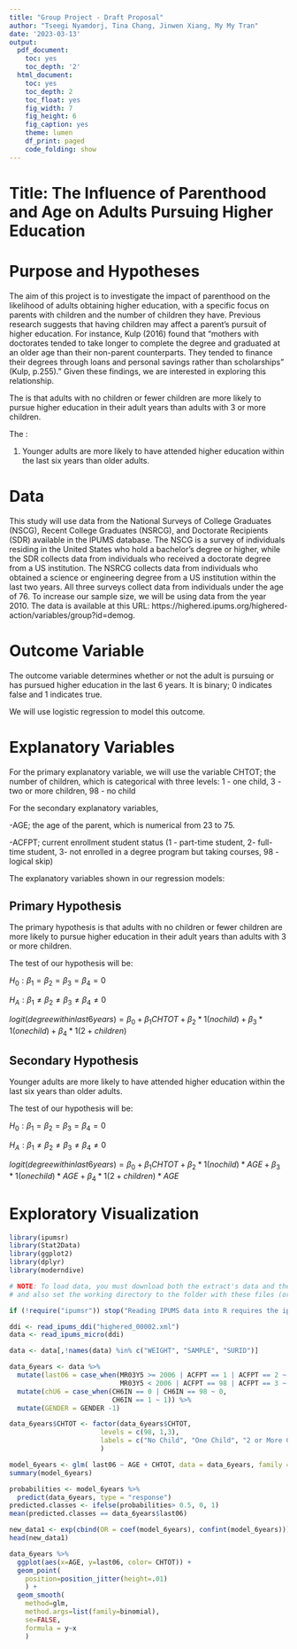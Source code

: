 ```yaml
---
title: "Group Project - Draft Proposal"
author: "Tseegi Nyamdorj, Tina Chang, Jinwen Xiang, My My Tran"
date: '2023-03-13'
output: 
  pdf_document:
    toc: yes
    toc_depth: '2'
  html_document:
    toc: yes
    toc_depth: 2
    toc_float: yes
    fig_width: 7
    fig_height: 6
    fig_caption: yes
    theme: lumen
    df_print: paged
    code_folding: show
---
```

# Title: The Influence of Parenthood and Age on Adults Pursuing Higher Education

# Purpose and Hypotheses
The aim of this project is to investigate the impact of parenthood on the likelihood of adults obtaining higher education, with a specific focus on parents with children and the number of children they have. Previous research suggests that having children may affect a parent's pursuit of higher education. For instance, Kulp (2016) found that "mothers with doctorates tended to take longer to complete the degree and graduated at an older age than their non-parent counterparts. They tended to finance their degrees through loans and personal savings rather than scholarships" (Kulp, p.255)." Given these findings, we are interested in exploring this relationship.

The \textbf{primary hypothesis} is that adults with no children or fewer children are more likely to pursue higher education in their adult years than adults with 3 or more children.

The \textbf{secondary hypothesis}: 

1. Younger adults are more likely to have attended higher education within the last six years than older adults.

# Data

This study will use data from the National Surveys of College Graduates (NSCG), Recent College Graduates (NSRCG), and Doctorate Recipients (SDR) available in the IPUMS database. The NSCG is a survey of individuals residing in the United States who hold a bachelor's degree or higher, while the SDR collects data from individuals who received a doctorate degree from a US institution. The NSRCG collects data from individuals who obtained a science or engineering degree from a US institution within the last two years. All three surveys collect data from individuals under the age of 76. To increase our sample size, we will be using data from the year 2010. The data is available at this URL: https://highered.ipums.org/highered-action/variables/group?id=demog.

# Outcome Variable

The outcome variable determines whether or not the adult is pursuing or has pursued higher education in the last 6 years. It is binary; 0 indicates false and 1 indicates true.

We will use logistic regression to model this outcome.

# Explanatory Variables

For the primary explanatory variable, we will use the variable CHTOT; the number of children, which is categorical with three levels: 1 - one child, 3 - two or more children, 98 - no child

For the secondary explanatory variables,

-AGE; the age of the parent, which is numerical from 23 to 75.

-ACFPT; current enrollment student status (1 - part-time student, 2- full-time student, 3- not enrolled in a degree program but taking courses, 98 - logical skip)

The explanatory variables shown in our regression models:

## Primary Hypothesis

The primary hypothesis is that adults with no children or fewer children are more likely to pursue higher education in their adult years than adults with 3 or more children.

The test of our hypothesis will be:

$H_0: \beta_1 = \beta_2 = \beta_3 = \beta_4 = 0$

$H_A: \beta_1 \neq \beta_2 \neq \beta_3 \neq \beta_4 \neq0$

$logit(degree within last 6 years)=\beta_0+\beta_1CHTOT+\beta_2 * 1(nochild)+\beta_3 * 1(one child)+\beta_4 * 1(2+ children)$

## Secondary Hypothesis
Younger adults are more likely to have attended higher education within the last six years than older adults.

The test of our hypothesis will be:

$H_0: \beta_1 = \beta_2 = \beta_3 = \beta_4 = 0$

$H_A: \beta_1 \neq \beta_2 \neq \beta_3 \neq \beta_4 \neq0$

$logit(degree within last 6 years)=\beta_0+\beta_1CHTOT+\beta_2 * 1(no child) * AGE+\beta_3 * 1(one child) * AGE+\beta_4 * 1(2+ children)*AGE$


# Exploratory Visualization

```r
library(ipumsr)
library(Stat2Data)
library(ggplot2)
library(dplyr)
library(moderndive) 
```

```r
# NOTE: To load data, you must download both the extract's data and the DDI
# and also set the working directory to the folder with these files (or change the path below).

if (!require("ipumsr")) stop("Reading IPUMS data into R requires the ipumsr package. It can be installed using the following command: install.packages('ipumsr')")

ddi <- read_ipums_ddi("highered_00002.xml")
data <- read_ipums_micro(ddi)
```

```r
data <- data[,!names(data) %in% c("WEIGHT", "SAMPLE", "SURID")]
```

```r
data_6years <- data %>%
  mutate(last06 = case_when(MR03Y5 >= 2006 | ACFPT == 1 | ACFPT == 2 ~ 1, 
                            MR03Y5 < 2006 | ACFPT == 98 | ACFPT == 3 ~ 0)) %>%
  mutate(chU6 = case_when(CH6IN == 0 | CH6IN == 98 ~ 0,
                          CH6IN == 1 ~ 1)) %>%
  mutate(GENDER = GENDER -1)
```
```r
data_6years$CHTOT <- factor(data_6years$CHTOT,
                       levels = c(98, 1,3),
                       labels = c("No Child", "One Child", "2 or More Children")
                       )
```

```r
model_6years <- glm( last06 ~ AGE + CHTOT, data = data_6years, family = binomial)
summary(model_6years)
```
```r
probabilities <- model_6years %>% 
  predict(data_6years, type = "response")
predicted.classes <- ifelse(probabilities> 0.5, 0, 1)
mean(predicted.classes == data_6years$last06)
```
```r
new_data1 <- exp(cbind(OR = coef(model_6years), confint(model_6years)))
head(new_data1)

```

```r
data_6years %>%
  ggplot(aes(x=AGE, y=last06, color= CHTOT)) +
  geom_point(
    position=position_jitter(height=.01)
    ) +
  geom_smooth(
    method=glm,
    method.args=list(family=binomial),
    se=FALSE,
    formula = y~x
    )
```

